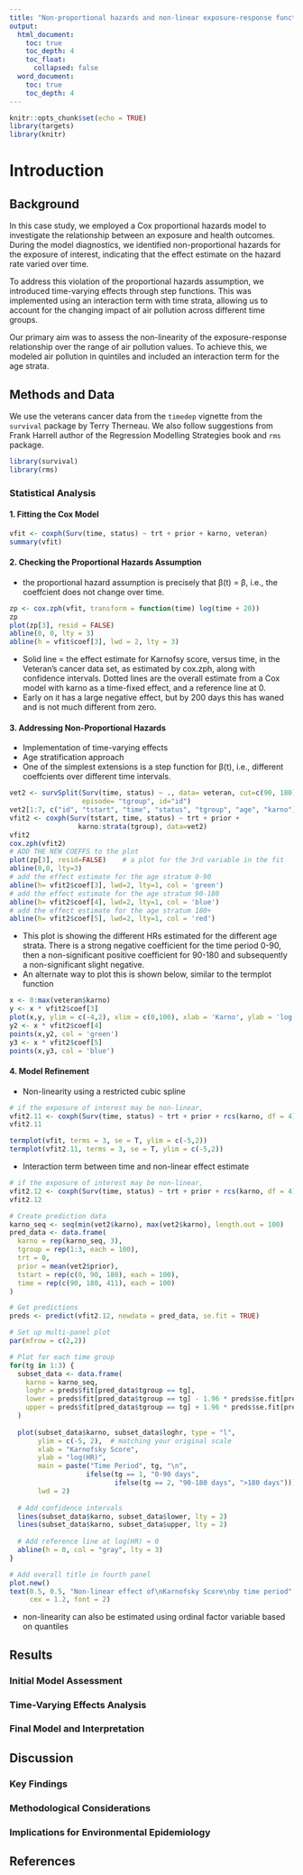 ```yaml
---
title: "Non-proportional hazards and non-linear exposure-response functions"
output: 
  html_document:
    toc: true
    toc_depth: 4
    toc_float: 
      collapsed: false
  word_document:
    toc: true
    toc_depth: 4
---
```


```r
knitr::opts_chunk$set(echo = TRUE)
library(targets)
library(knitr)
```


# Introduction
## Background
In this case study, we employed a Cox proportional hazards model to investigate the relationship between an exposure and health outcomes. During the model diagnostics, we identified non-proportional hazards for the exposure of interest, indicating that the effect estimate on the hazard rate varied over time.

To address this violation of the proportional hazards assumption, we introduced time-varying effects through step functions. This was implemented using an interaction term with time strata, allowing us to account for the changing impact of air pollution across different time groups.

Our primary aim was to assess the non-linearity of the exposure-response relationship over the range of air pollution values. To achieve this, we modeled air pollution in quintiles and included an interaction term for the age strata. 

## Methods and Data
We use the veterans cancer data from the `timedep` vignette from the `survival` package by Terry Therneau. We also follow suggestions from Frank Harrell author of the Regression Modelling Strategies book and `rms` package.

```r
library(survival)
library(rms)
```


### Statistical Analysis
#### 1. Fitting the Cox Model
```r
vfit <- coxph(Surv(time, status) ~ trt + prior + karno, veteran)
summary(vfit)
```

#### 2. Checking the Proportional Hazards Assumption
- the proportional hazard assumption is precisely that β(t) = β, i.e., the coeffcient does not change over time.

```r
zp <- cox.zph(vfit, transform = function(time) log(time + 20))
zp
plot(zp[3], resid = FALSE)
abline(0, 0, lty = 3)
abline(h = vfit$coef[3], lwd = 2, lty = 3)
```

- Solid line = the effect estimate for Karnofsy score, versus time, in the Veteran's cancer data set, as estimated by cox.zph, along with confidence intervals. Dotted lines are the overall estimate from a Cox model with karno as a time-fixed effect, and a reference line at 0.
- Early on it has a large negative effect, but by 200 days this has waned and is not much different from zero.

#### 3. Addressing Non-Proportional Hazards
- Implementation of time-varying effects
- Age stratification approach
- One of the simplest extensions is a step function for β(t), i.e., different coeffcients over different time intervals.


```r
vet2 <- survSplit(Surv(time, status) ~ ., data= veteran, cut=c(90, 180), 
                  episode= "tgroup", id="id")
vet2[1:7, c("id", "tstart", "time", "status", "tgroup", "age", "karno")]
vfit2 <- coxph(Surv(tstart, time, status) ~ trt + prior +
                 karno:strata(tgroup), data=vet2)
vfit2
cox.zph(vfit2)
# ADD THE NEW COEFFS to the plot 
plot(zp[3], resid=FALSE)    # a plot for the 3rd variable in the fit
abline(0,0, lty=3)
# add the effect estimate for the age stratum 0-90
abline(h= vfit2$coef[3], lwd=2, lty=1, col = 'green')
# add the effect estimate for the age stratum 90-180
abline(h= vfit2$coef[4], lwd=2, lty=1, col = 'blue')
# add the effect estimate for the age stratum 180+
abline(h= vfit2$coef[5], lwd=2, lty=1, col = 'red')
```

- This plot is showing the different HRs estimated for the different age strata. There is a strong negative coefficient for the time period 0-90, then a non-significant positive coefficient for 90-180 and subsequently a non-significant slight negative.
- An alternate way to plot this is shown below, similar to the termplot function

```r
x <- 0:max(veteran$karno)
y <- x * vfit2$coef[3]
plot(x,y, ylim = c(-4,2), xlim = c(0,100), xlab = 'Karno', ylab = 'log HR')
y2 <- x * vfit2$coef[4]
points(x,y2, col = 'green')
y3 <- x * vfit2$coef[5]
points(x,y3, col = 'blue')
```

#### 4. Model Refinement
- Non-linearity using a restricted cubic spline

```r
# if the exposure of interest may be non-linear, 
vfit2.11 <- coxph(Surv(time, status) ~ trt + prior + rcs(karno, df = 4), data=vet2)
vfit2.11

termplot(vfit, terms = 3, se = T, ylim = c(-5,2))
termplot(vfit2.11, terms = 3, se = T, ylim = c(-5,2))
```

- Interaction term between time and non-linear effect estimate

```r
# if the exposure of interest may be non-linear, 
vfit2.12 <- coxph(Surv(time, status) ~ trt + prior + rcs(karno, df = 4):strata(tgroup), data=vet2)
vfit2.12

# Create prediction data
karno_seq <- seq(min(vet2$karno), max(vet2$karno), length.out = 100)
pred_data <- data.frame(
  karno = rep(karno_seq, 3),
  tgroup = rep(1:3, each = 100),
  trt = 0,  
  prior = mean(vet2$prior),
  tstart = rep(c(0, 90, 180), each = 100),
  time = rep(c(90, 180, 411), each = 100)
)

# Get predictions
preds <- predict(vfit2.12, newdata = pred_data, se.fit = TRUE)

# Set up multi-panel plot
par(mfrow = c(2,2))

# Plot for each time group
for(tg in 1:3) {
  subset_data <- data.frame(
    karno = karno_seq,
    loghr = preds$fit[pred_data$tgroup == tg],
    lower = preds$fit[pred_data$tgroup == tg] - 1.96 * preds$se.fit[pred_data$tgroup == tg],
    upper = preds$fit[pred_data$tgroup == tg] + 1.96 * preds$se.fit[pred_data$tgroup == tg]
  )
  
  plot(subset_data$karno, subset_data$loghr, type = "l",
       ylim = c(-5, 2),  # matching your original scale
       xlab = "Karnofsky Score",
       ylab = "log(HR)",
       main = paste("Time Period", tg, "\n", 
                   ifelse(tg == 1, "0-90 days",
                          ifelse(tg == 2, "90-180 days", ">180 days"))),
       lwd = 2)
  
  # Add confidence intervals
  lines(subset_data$karno, subset_data$lower, lty = 2)
  lines(subset_data$karno, subset_data$upper, lty = 2)
  
  # Add reference line at log(HR) = 0
  abline(h = 0, col = "gray", lty = 3)
}

# Add overall title in fourth panel
plot.new()
text(0.5, 0.5, "Non-linear effect of\nKarnofsky Score\nby time period", 
     cex = 1.2, font = 2)


```

- non-linearity can also be estimated using ordinal factor variable based on quantiles

## Results
### Initial Model Assessment
### Time-Varying Effects Analysis
### Final Model and Interpretation

## Discussion
### Key Findings
### Methodological Considerations
### Implications for Environmental Epidemiology

## References